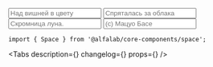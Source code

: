 



<Meta
    title='Компоненты/Space'
    component={Space}
/>

<!-- Canvas -->

<Story name='Space'>
    <Space
        align="start"
        direction={select('direction', DIRECTIONS, 'horizontal')}
        size={select('size', SIZES, 'm')}
        align={select('align', ALIGNES, 'start')}
        wrap={boolean('wrap')}
        divider={text('divider')}
        fullWidth={boolean('fullWidth')}
        dataTestId={text('dataTestId', 'testIdSpace')}
    >
        <input placeholder='Над вишней в цвету' />
        <input placeholder='Спряталась за облака' />
        <input placeholder='Скромница луна.' />
        <input placeholder='(с) Мацуо Басе' />
    </Space>
</Story>

<!-- Docs -->

<ComponentHeader
    name='Space'
    version={version}
    package='@alfalab/core-components/space'
    stage={1}
/>

```tsx
import { Space } from '@alfalab/core-components/space';
```

<Tabs
    description={<Description />}
    changelog={<Changelog />}
    props={<Props of={Space} />}
/>
